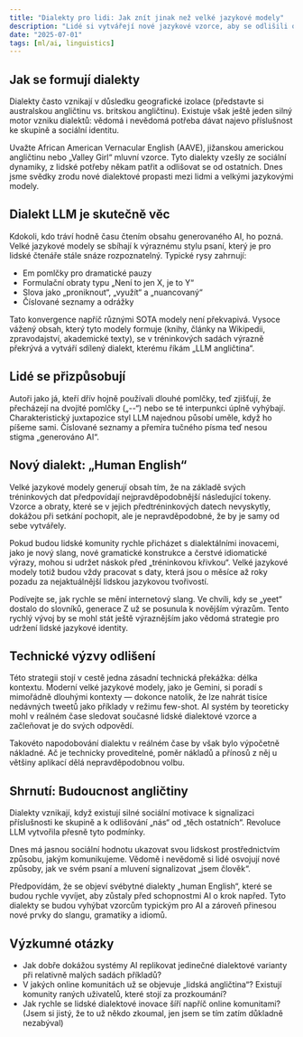 ```yaml
---
title: "Dialekty pro lidi: Jak znít jinak než velké jazykové modely"
description: "Lidé si vytvářejí nové jazykové vzorce, aby se odlišili od obsahu generovaného AI, a tempo změn se bude dál zrychlovat."
date: "2025-07-01"
tags: [ml/ai, linguistics]
---
```


## Jak se formují dialekty

Dialekty často vznikají v důsledku geografické izolace (představte si australskou angličtinu vs. britskou angličtinu). Existuje však ještě jeden silný motor vzniku dialektů: vědomá i nevědomá potřeba dávat najevo příslušnost ke skupině a sociální identitu.

Uvažte African American Vernacular English (AAVE), jižanskou americkou angličtinu nebo „Valley Girl“ mluvní vzorce. Tyto dialekty vzešly ze sociální dynamiky, z lidské potřeby někam patřit a odlišovat se od ostatních. Dnes jsme svědky zrodu nové dialektové propasti mezi lidmi a velkými jazykovými modely.

## Dialekt LLM je skutečně věc

Kdokoli, kdo tráví hodně času čtením obsahu generovaného AI, ho pozná. Velké jazykové modely se sbíhají k výraznému stylu psaní, který je pro lidské čtenáře stále snáze rozpoznatelný. Typické rysy zahrnují:

- Em pomlčky pro dramatické pauzy
- Formulační obraty typu „Není to jen X, je to Y“
- Slova jako „proniknout“, „využít“ a „nuancovaný“
- Číslované seznamy a odrážky

Tato konvergence napříč různými SOTA modely není překvapivá. Vysoce vážený obsah, který tyto modely formuje (knihy, články na Wikipedii, zpravodajství, akademické texty), se v tréninkových sadách výrazně překrývá a vytváří sdílený dialekt, kterému říkám „LLM angličtina“.

## Lidé se přizpůsobují

Autoři jako já, kteří dřív hojně používali dlouhé pomlčky, teď zjišťují, že přecházejí na dvojité pomlčky („--“) nebo se té interpunkci úplně vyhýbají. Charakteristický juxtapozice styl LLM najednou působí uměle, když ho píšeme sami. Číslované seznamy a přemíra tučného písma teď nesou stigma „generováno AI“.

## Nový dialekt: „Human English“

Velké jazykové modely generují obsah tím, že na základě svých tréninkových dat předpovídají nejpravděpodobnější následující tokeny. Vzorce a obraty, které se v jejich předtréninkových datech nevyskytly, dokážou při setkání pochopit, ale je nepravděpodobné, že by je samy od sebe vytvářely.

Pokud budou lidské komunity rychle přicházet s dialektálními inovacemi, jako je nový slang, nové gramatické konstrukce a čerstvé idiomatické výrazy, mohou si udržet náskok před „tréninkovou křivkou“. Velké jazykové modely totiž budou vždy pracovat s daty, která jsou o měsíce až roky pozadu za nejaktuálnější lidskou jazykovou tvořivostí.

Podívejte se, jak rychle se mění internetový slang. Ve chvíli, kdy se „yeet“ dostalo do slovníků, generace Z už se posunula k novějším výrazům. Tento rychlý vývoj by se mohl stát ještě výraznějším jako vědomá strategie pro udržení lidské jazykové identity.

## Technické výzvy odlišení

Této strategii stojí v cestě jedna zásadní technická překážka: délka kontextu. Moderní velké jazykové modely, jako je Gemini, si poradí s mimořádně dlouhými kontexty — dokonce natolik, že lze nahrát tisíce nedávných tweetů jako příklady v režimu few-shot. AI systém by teoreticky mohl v reálném čase sledovat současné lidské dialektové vzorce a začleňovat je do svých odpovědí.

Takovéto napodobování dialektu v reálném čase by však bylo výpočetně nákladné. Ač je technicky proveditelné, poměr nákladů a přínosů z něj u většiny aplikací dělá nepravděpodobnou volbu.

## Shrnutí: Budoucnost angličtiny

Dialekty vznikají, když existují silné sociální motivace k signalizaci příslušnosti ke skupině a k odlišování „nás“ od „těch ostatních“. Revoluce LLM vytvořila přesně tyto podmínky.

Dnes má jasnou sociální hodnotu ukazovat svou lidskost prostřednictvím způsobu, jakým komunikujeme. Vědomě i nevědomě si lidé osvojují nové způsoby, jak ve svém psaní a mluvení signalizovat „jsem člověk“.

Předpovídám, že se objeví svébytné dialekty „human English“, které se budou rychle vyvíjet, aby zůstaly před schopnostmi AI o krok napřed. Tyto dialekty se budou vyhýbat vzorcům typickým pro AI a zároveň přinesou nové prvky do slangu, gramatiky a idiomů.

## Výzkumné otázky

- Jak dobře dokážou systémy AI replikovat jedinečné dialektové varianty při relativně malých sadách příkladů?
- V jakých online komunitách už se objevuje „lidská angličtina“? Existují komunity raných uživatelů, které stojí za prozkoumání?
- Jak rychle se lidské dialektové inovace šíří napříč online komunitami? (Jsem si jistý, že to už někdo zkoumal, jen jsem se tím zatím důkladně nezabýval)